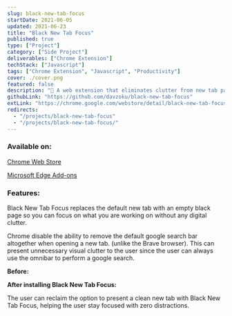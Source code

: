 ```yaml
---
slug: black-new-tab-focus
startDate: 2021-06-05
updated: 2021-06-23
title: "Black New Tab Focus"
published: true
type: ["Project"]
category: ["Side Project"]
deliverables: ["Chrome Extension"]
techStack: ["Javascript"]
tags: ["Chrome Extension", "Javascript", "Productivity"]
cover: ./cover.png
featured: false
description: "🖤 A web extension that eliminates clutter from new tab page to help users stay focused"
githubLink: "https://github.com/davzoku/black-new-tab-focus"
extLink: "https://chrome.google.com/webstore/detail/black-new-tab-focus/picgjdlclngdpmmjhonhkkadanphjcig"
redirects:
  - "/projects/black-new-tab-focus"
  - "/projects/black-new-tab-focus/"
---
```


<BasicImage
  src="https://res.cloudinary.com/wtkw/image/upload/v1626365383/waltertengcom/projects/black-new-tab-focus/cover_hdcvnv.png"
  alt="cover"
/>

### Available on:

[Chrome Web Store](https://chrome.google.com/webstore/detail/black-new-tab-focus/picgjdlclngdpmmjhonhkkadanphjcig)

[Microsoft Edge Add-ons](https://microsoftedge.microsoft.com/addons/detail/black-new-tab-focus/kmbfimooonjfjcllnegcdmpjjedljbcm)

### Features:

Black New Tab Focus replaces the default new tab with an empty black page so you can focus on what you are working on without any digital clutter.

Chrome disable the ability to remove the default google search bar altogether when opening a new tab. (unlike the Brave browser). This can present unnecessary visual clutter to the user since the user can always use the omnibar to perform a google search.

**Before:**

<BasicImage
  src="https://res.cloudinary.com/wtkw/image/upload/v1626365142/waltertengcom/projects/black-new-tab-focus/before_fr7vgv.jpg"
  alt="before"
/>

**After installing Black New Tab Focus:**

<BasicImage
  src="https://res.cloudinary.com/wtkw/image/upload/v1626365143/waltertengcom/projects/black-new-tab-focus/after_asxlgd.jpg"
  alt="after"
/>

The user can reclaim the option to present a clean new tab with Black New Tab Focus, helping the user stay focused with zero distractions.
